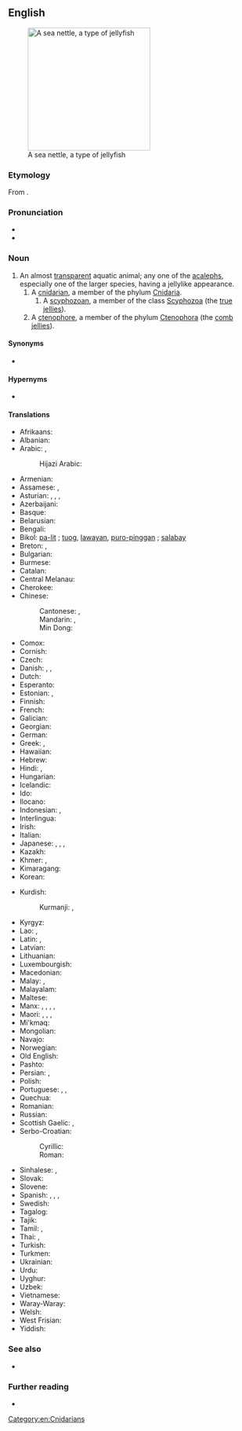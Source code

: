 {{also|jelly-fish|jelly fish}}
==English==
[[Image:Sea Nettle Jelly 1.jpg|250px|thumb|right|A sea nettle, a type of jellyfish]]

===Etymology===
From {{compound|jelly|fish|lang=en}}.

===Pronunciation===
* {{IPA|/ˈdʒɛliˌfɪʃ/|lang=en}}
* {{audio|en-us-jellyfish.ogg|Audio (US)|lang=en}}

===Noun===
{{en-noun|~|jellyfish|jellyfishes}}

# An almost [[transparent]] aquatic animal; any one of the [[acaleph]]s, especially one of the larger species, having a jellylike appearance.
## A [[cnidarian]], a member of the phylum [[Cnidaria]].
### A [[scyphozoan]], a member of the class [[Scyphozoa]] (the [[true jelly|true jellies]]).
## A [[ctenophore]], a member of the phylum [[Ctenophora]] (the [[comb jelly|comb jellies]]).

====Synonyms====
* {{l|en|jelly}}

====Hypernyms====
* {{l|en|Medusozoa}}

====Translations====
{{trans-top|aquatic animal}}
* Afrikaans: {{t|af|jellievis}}
* Albanian: {{t+|sq|kandil deti}}
* Arabic: {{t|ar|قِنْدِيل الْبَحْر|m}} {{qualifier|sea lamp}}, {{t|ar|قِنْدِيل|m}}
*: Hijazi Arabic: {{t|acw|قَنْديل|m|tr=gandīl}}
* Armenian: {{t+|hy|մեդուզա|sc=Armn}}
* Assamese: {{t|as|সাগৰীয়া ছাতি}}, {{t|as|জেলীমাছ}}
* Asturian: {{t|ast|marmoca|f}}, {{t|ast|aguamala|f}}, {{t|ast|veleru|m}}, {{t|ast|celentereu|m}}
* Azerbaijani: {{t+|az|meduza}}
* Basque: {{t|eu|marmoka}}
* Belarusian: {{t|be|меду́за|f|sc=Cyrl}}
* Bengali: {{t|bn|জেলিফিশ|sc=Beng}}
* Bikol: [[pa-lit]] {{qualifier|small}}; [[tuog]], [[lawayan]], [[puro-pinggan]] {{qualifier|large}}; [[salabay]] {{qualifier|Portuguese man-of-war}}{{attention|und|Please specify the language; there are at least 10 different Bikol languages}}
* Breton: {{t+|br|morgaoulenn|f}}, {{t+|br|blonegenn-vor|f}}
* Bulgarian: {{t|bg|меду́за|f|sc=Cyrl}}
* Burmese: {{t+|my|ငါးဖန်ခွက်|sc=Mymr}}
* Catalan: {{t+|ca|medusa|f}}
* Central Melanau: {{t|mel|buboh}}
* Cherokee: {{t|chr|ᏩᏂᎨ ᎠᏣᏗ|sc=Cher}}
* Chinese:
*: Cantonese: {{t|yue|水母|tr=seoi2 mou5|sc=Hani}}, {{t|yue|海蜇|tr=hoi2 zit3|sc=Hani}} {{qualifier|edible}}
*: Mandarin: {{t+|cmn|水母|tr=shuǐmǔ|sc=Hani}}, {{t+|cmn|海蜇|tr=hǎizhé|sc=Hani}}
*: Min Dong: {{t|cdo|tá}}
* Comox: {{t|coo|q̓ʊpɬanačaɬ}}
* Cornish: {{t|kw|morgowlesen|f}}
* Czech: {{t|cs|medúza|f}}
* Danish: {{t|da|gople|c}}, {{t|da|vandmand|c}}, {{t+|da|brandmand|c}}
* Dutch: {{t+|nl|kwal|f}}
* Esperanto: {{t|eo|meduzo}}
* Estonian: {{t|et|meduus}}, {{t|et|millimallikas}}
* Finnish: {{t+|fi|meduusa}}
* French: {{t+|fr|méduse|f}}
* Galician: {{t+|gl|augamar|f}}
* Georgian: {{t|ka|მედუზა|sc=Geor}}
* German: {{t+|de|Qualle|f}}
* Greek: {{t+|el|μέδουσα|f|sc=Grek}}, {{t+|el|τσούχτρα|f|sc=Grek}}
* Hawaiian: {{t|haw|pololia}}
* Hebrew: {{t+|he|מֶדוּזָה|f|tr=meduza|sc=Hebr}}
* Hindi: {{t|hi|जेलिफ़िश|sc=Deva}}, {{t|hi|गिजगिजिया|sc=Deva}}
* Hungarian: {{t+|hu|medúza}}
* Icelandic: {{t+|is|marglytta|f}}
* Ido: {{t+|io|meduzo}}
* Ilocano: {{t|ilo|karominas}}
* Indonesian: {{t|id|ubur-ubur}}, {{t|id|ampai-ampai}}
* Interlingua: {{t|ia|medusa}}
* Irish: {{t|ga|smugairle róin|m}}
* Italian: {{t+|it|medusa|f}}
* Japanese: {{t+|ja|海月|sc=Jpan|tr=くらげ, kurage}}, {{t+|ja|水母|tr=くらげ, kurage|sc=Jpan}}, {{t|ja|クラゲ|tr=kurage|sc=Jpan}}, {{t|ja|すいぼ|tr=suibo|sc=Jpan}}
* Kazakh: {{t|kk|медуза|sc=Cyrl}}
* Khmer: {{t|km|ខ្ញែសមុទ្រ}}, {{t|km|ជំពុលទឹក}}
* Kimaragang: {{t|kqr|bolung}}
* Korean: {{t+|ko|해파리}}
{{trans-mid}}
* Kurdish:
*: Kurmanji: {{t+|ku|pişemasî}}, {{t+|ku|medûsa}}
* Kyrgyz: {{t+|ky|медуза|sc=Cyrl}}
* Lao: {{t|lo|ແມງກະພົນ|sc=Laoo}}, {{t|lo|ກະພົນ}}
* Latin: {{t|la|pulmo}}, {{t|la|halipleumon}}
* Latvian: {{t|lv|medūza|f}}
* Lithuanian: {{t|lt|medūza|f}}
* Luxembourgish: {{t|lb|Jelliskapp|m}}
* Macedonian: {{t|mk|медуза|f|sc=Cyrl}}
* Malay: {{t|ms|ampai-ampai}}, {{t|ms|ubur-ubur}}
* Malayalam: {{t|ml|കടല്ച്ചൊറി}}
* Maltese: {{t|mt|brama|f}}
* Manx: {{t|gv|skeeah ny muc varrey|m}}, {{t|gv|skeeah rauney|m}}, {{t|gv|slouree|f}}, {{t|gv|slumm|m}}, {{t|gv|smug rauney|m}}
* Maori: {{t|mi|maremaretai}}, {{t|mi|petipeti}}, {{t|mi|kūreperepe-ā-tai}}, {{t|mi|kūreperepe moana}}
* Mi'kmaq: {{t|mic|sasap|an}}
* Mongolian: {{t+|mn|медуз|sc=Cyrl}}
* Navajo: {{t|nv|jélii łóóʼ}}
* Norwegian: {{t|no|manet}}
* Old English: {{t-needed|ang}}
* Pashto: {{t|ps|مېډوسا|f}}
* Persian: {{t|fa|عروس دریایی|tr=orus daryâyi|sc=fa-Arab}} {{qualifier|sea bride}}, {{t|fa|چتر دریایی|tr=čatr daryâyi|sc=fa-Arab}} {{qualifier|sea umbrella}}
* Polish: {{t+|pl|meduza|f}}
* Portuguese: {{t+|pt|medusa|f}}, {{t+|pt|água-viva|f}}, {{t+|pt|alforreca|f}}
* Quechua: {{t|qu|kachu k'arachiq}}
* Romanian: {{t+|ro|meduză|f}}
* Russian: {{t+|ru|меду́за|f}}
* Scottish Gaelic: {{t|gd|sgeoldair|m}}, {{t|gd|sgoldrach|m}}
* Serbo-Croatian:
*: Cyrillic: {{t|sh|медуза|f}}
*: Roman: {{t+|sh|meduza|f}}
* Sinhalese: {{t|si|ලොඩි}}, {{t|si|ජෙලිෆිෂ්}}
* Slovak: {{t+|sk|medúza|f}}
* Slovene: {{t+|sl|meduza|f}}
* Spanish: {{t+|es|medusa|f}}, {{t+|es|aguamala|m}} {{qualifier|Colombia|Costa Rica|Cuba|Ecuador|Mexico|Nicaragua|Panama|Southern Spain|Venezuela}}, {{t+|es|aguaviva|m}} {{qualifier|Argentina|Southern Spain and Canary Islands|Uruguay}}, {{t|es|malagua|f}} {{qualifier|Peru}}
* Swedish: {{t+|sv|manet|c}}
* Tagalog: {{t+|tl|dikya}}
* Tajik: {{t|tg|медуза|sc=Cyrl}}
* Tamil: {{t+|ta|இழுது}}, {{t|ta|சொறிமுட்டை|sc=Taml}}
* Thai: {{t|th|แมงกะพรุน}}, {{t+|th|กะพรุน}}
* Turkish: {{t+|tr|denizanası}}
* Turkmen: {{t|tk|meduza}}
* Ukrainian: {{t|uk|меду́за|f|sc=Cyrl}}
* Urdu: {{t|ur|جیلیفش|tr=jelifiś|sc=ur-Arab}}
* Uyghur: {{t|ug|مېدۇزا}}
* Uzbek: {{t+|uz|meduza}}
* Vietnamese: {{t+|vi|sứa}}
* Waray-Waray: {{t|war|bantol}}
* Welsh: {{t|cy|sglefren fôr}}
* West Frisian: {{t|fy|kwab|c}}
* Yiddish: {{t|yi|מעדוזע|f|sc=Hebr}}
{{trans-bottom}}

===See also===
* {{l|en|medusa}}

===Further reading===
* {{projectlink|wikipedia}}

[[Category:en:Cnidarians]]